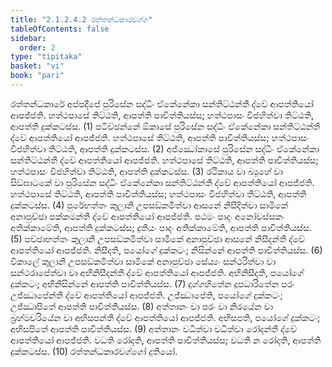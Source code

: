 ```yaml
---
title: "2.1.2.4.2 රත්තන්ධකාරවග්ග"
tableOfContents: false
sidebar:
  order: 2
type: "tipitaka"
basket: "vi"
book: "pari"
---
```



<DynamicBreadcrumb />

<Division number="232" book="pari">

<Paragraph number="888" book="pari">
රත්තන්ධකාරේ අප්පදීපේ පුරිසේන සද්ධිං ඒකේනේකා සන්තිට්ඨන්තී ද්වේ ආපත්තියෝ ආපජ්ජති. හත්ථපාසේ තිට්ඨති, ආපත්ති පාචිත්තියස්ස; හත්ථපාසං විජහිත්වා තිට්ඨති, ආපත්ති දුක්කටස්ස. (1)
</Paragraph>

<Paragraph number="889" book="pari">
පටිච්ඡන්නේ ඕකාසේ පුරිසේන සද්ධිං ඒකේනේකා සන්තිට්ඨන්තී ද්වේ ආපත්තියෝ ආපජ්ජති. හත්ථපාසේ තිට්ඨති, ආපත්ති පාචිත්තියස්ස; හත්ථපාසං විජහිත්වා තිට්ඨති, ආපත්ති දුක්කටස්ස. (2)
</Paragraph>

<Paragraph number="890" book="pari">
අජ්ඣෝකාසේ පුරිසේන සද්ධිං ඒකේනේකා සන්තිට්ඨන්තී ද්වේ ආපත්තියෝ ආපජ්ජති. හත්ථපාසේ තිට්ඨති, ආපත්ති පාචිත්තියස්ස; හත්ථපාසං විජහිත්වා තිට්ඨති, ආපත්ති දුක්කටස්ස. (3)
</Paragraph>

<Paragraph number="891" book="pari">
රථිකාය වා බ්‍යූහේ වා සිඞ්ඝාටකේ වා පුරිසේන සද්ධිං ඒකේනේකා සන්තිට්ඨන්තී ද්වේ ආපත්තියෝ ආපජ්ජති. හත්ථපාසේ තිට්ඨති, ආපත්ති පාචිත්තියස්ස; හත්ථපාසං විජහිත්වා තිට්ඨති, ආපත්ති දුක්කටස්ස. (4)
</Paragraph>

<Paragraph number="892" book="pari">
පුරේභත්තං කුලානි උපසඞ්කමිත්වා ආසනේ නිසීදිත්වා සාමිකේ අනාපුච්ඡා පක්කමන්තී ද්වේ ආපත්තියෝ ආපජ්ජති. පඨමං පාදං අනෝවස්සකං අතික්කාමේති, ආපත්ති දුක්කටස්ස; දුතියං පාදං අතික්කාමේති, ආපත්ති පාචිත්තියස්ස. (5)
</Paragraph>

<Paragraph number="893" book="pari">
පච්ඡාභත්තං කුලානි උපසඞ්කමිත්වා සාමිකේ අනාපුච්ඡා ආසනේ නිසීදන්තී ද්වේ ආපත්තියෝ ආපජ්ජති. නිසීදති, පයෝගේ දුක්කටං; නිසින්නේ ආපත්ති පාචිත්තියස්ස. (6)
</Paragraph>

<Paragraph number="894" book="pari">
විකාලේ කුලානි උපසඞ්කමිත්වා සාමිකේ අනාපුච්ඡා සේය්‍යං සන්ථරිත්වා වා සන්ථරාපේත්වා වා අභිනිසීදන්තී ද්වේ ආපත්තියෝ ආපජ්ජති. අභිනිසීදති, පයෝගේ දුක්කටං; අභිනිසින්නේ ආපත්ති පාචිත්තියස්ස. (7)
</Paragraph>

<Paragraph number="895" book="pari">
දුග්ගහිතේන දූපධාරිතේන පරං උජ්ඣාපේන්තී ද්වේ ආපත්තියෝ ආපජ්ජති. උජ්ඣාපේති, පයෝගේ දුක්කටං; උජ්ඣාපිතේ ආපත්ති පාචිත්තියස්ස. (8)
</Paragraph>

<Paragraph number="896" book="pari">
අත්තානං වා පරං වා නිරයේන වා බ්‍රහ්මචරියේන වා අභිසපන්තී ද්වේ ආපත්තියෝ ආපජ්ජති. අභිසපති, පයෝගේ දුක්කටං; අභිසපිතේ ආපත්ති පාචිත්තියස්ස. (9)
</Paragraph>

<Paragraph number="897" book="pari">
අත්තානං වධිත්වා වධිත්වා රෝදන්තී ද්වේ ආපත්තියෝ ආපජ්ජති. වධති රෝදති, ආපත්ති පාචිත්තියස්ස; වධති න රෝදති, ආපත්ති දුක්කටස්ස. (10)

</Paragraph>
</Division>

<Paragraph number="898" type="center" book="pari">
රත්තන්ධකාරවග්ගෝ දුතියෝ.
</Paragraph>